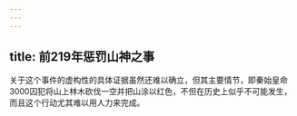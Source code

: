 ```yaml
---
---
---
```

title: 前219年惩罚山神之事
---



关于这个事件的虚构性的具体证据虽然还难以确立，但其主要情节，即秦始皇命3000囚犯将山上林木砍伐一空并把山涂以红色，不但在历史上似乎不可能发生，而且这个行动尤其难以用人力来完成。